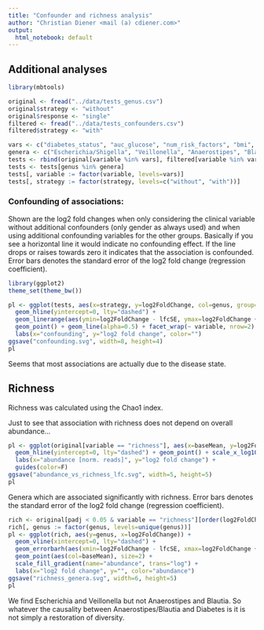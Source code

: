 ```yaml
---
title: "Confounder and richness analysis"
author: "Christian Diener <mail (a) cdiener.com>"
output: 
  html_notebook: default
---
```


## Additional analyses

```r
library(mbtools)

original <- fread("../data/tests_genus.csv")
original$strategy <- "without"
original$response <- "single"
filtered <- fread("../data/tests_confounders.csv")
filtered$strategy <- "with"

vars <- c("diabetes_status", "auc_glucose", "num_risk_factors", "bmi", "percent_body_fat", "systolic_pressure", "diastolic_pressure")
genera <- c("Escherichia/Shigella", "Veillonella", "Anaerostipes", "Blautia")
tests <- rbind(original[variable %in% vars], filtered[variable %in% vars])
tests <- tests[genus %in% genera]
tests[, variable := factor(variable, levels=vars)]
tests[, strategy := factor(strategy, levels=c("without", "with"))]
```

### Confounding of associations:

Shown are the log2 fold changes when only considering the clinical variable without additional confounders (only gender as always used) and when using
additional confounding variables for the other groups. Basically if you see a horizontal line it would indicate no confounding effect. If the line drops or 
raises towards zero it indicates that the association is confounded. Error bars denotes the standard error of the log2 fold change (regression coefficient).

```r
library(ggplot2)
theme_set(theme_bw())

pl <- ggplot(tests, aes(x=strategy, y=log2FoldChange, col=genus, group=genus)) +
  geom_hline(yintercept=0, lty="dashed") +
  geom_linerange(aes(ymin=log2FoldChange - lfcSE, ymax=log2FoldChange + lfcSE)) +
  geom_point() + geom_line(alpha=0.5) + facet_wrap(~ variable, nrow=2) + 
  labs(x="confounding", y="log2 fold change", color="")
ggsave("confounding.svg", width=8, height=4)
pl
```

Seems that most associations are actually due to the disease state.

## Richness

Richness was calculated using the Chao1 index.

Just to see that association with richness does not depend on overall abundance...

```r
pl <- ggplot(original[variable == "richness"], aes(x=baseMean, y=log2FoldChange, col=(padj > 0.05) | is.na(padj))) +
  geom_hline(yintercept=0, lty="dashed") + geom_point() + scale_x_log10(breaks=c(10, 100, 1000, 10000)) + 
  labs(x="abundance [norm. reads]", y="log2 fold change") +
  guides(color=F)
ggsave("abundance_vs_richness_lfc.svg", width=5, height=5)
pl
```

Genera which are associated significantly with richness. Error bars denotes the standard error of the log2 fold change (regression coefficient).

```r
rich <- original[padj < 0.05 & variable == "richness"][order(log2FoldChange)]
rich[, genus := factor(genus, levels=unique(genus))]
pl <- ggplot(rich, aes(y=genus, x=log2FoldChange)) +
  geom_vline(xintercept=0, lty="dashed") +
  geom_errorbarh(aes(xmin=log2FoldChange - lfcSE, xmax=log2FoldChange + lfcSE), height=0.2) +
  geom_point(aes(col=baseMean), size=2) + 
  scale_fill_gradient(name="abundance", trans="log") + 
  labs(x="log2 fold change", y="", color="abundance")
ggsave("richness_genera.svg", width=6, height=5)
pl
```

We find Escherichia and Veillonella but not Anaerostipes and Blautia. So whatever the causality between Anaerostipes/Blautia and Diabetes is it is not
simply a restoration of diversity.
